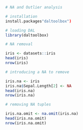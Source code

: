 ```r
# NA and Outlier analysis

# installation 
install.packages"daltoolbox")

# loading DAL
library(daltoolbox) 
```

```r
# NA removal

iris <- datasets::iris
head(iris)
nrow(iris)
```

```r
# introducing a NA to remove

iris.na <- iris
iris.na$Sepal.Length[2] <- NA
head(iris.na)
nrow(iris.na)
```

```r
# removing NA tuples

iris.na.omit <- na.omit(iris.na)
head(iris.na.omit)
nrow(iris.na.omit)
```

